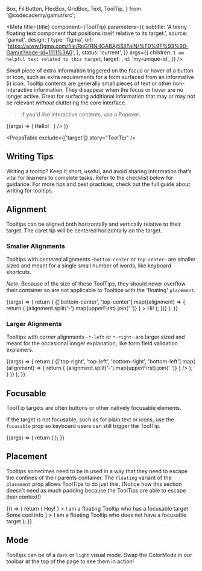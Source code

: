   Box,
  FillButton,
  FlexBox,
  GridBox,
  Text,
  ToolTip,
} from '@codecademy/gamut/src';



<Meta
  title={title}
  component={ToolTip}
  parameters={{
    subtitle:
      'A teeny floating text component that positions itself relative to its target.',
    source: 'gamut',
    design: {
      type: 'figma',
      url:
        'https://www.figma.com/file/ReGfRNillGABAj5SlITalN/%F0%9F%93%90-Gamut?node-id=1111%3A0',
    },
    status: 'current',
  }}
  args={{
    children: `I am helpful text related to this target`,
    target: <InfoCircleIcon size={16} />,
    id: 'my-unique-id',
  }}
/>

_Small_ piece of extra information triggered on the focus or hover of a button or icon, such as extra requirements for a form surfaced from an informative (i) icon.
Tooltip contents are generally small pieces of text or other non-interactive information.
They disappear when the focus or hover are no longer active.
Great for surfacing additional information that may or may not be relevant _without_ cluttering the core interface.

> If you'd like interactive contents, use a <LinkTo id="molecules-popover--popover">Popover</LinkTo>.

<Canvas>
  <Story name="ToolTip">
    {(args) => (
      <FlexBox center py={64} m={24}>
        <Text aria-describedby={args.id}> Hello! &nbsp;</Text>
        <ToolTip {...args} target={<InfoCircleIcon size={16} />} />
      </FlexBox>
    )}
  </Story>
</Canvas>

<PropsTable exclude={['target']} story="ToolTip" />

## Writing Tips

Writing a tooltip? Keep it short, useful, and avoid sharing information that’s vital for learners to complete tasks. Refer to the checklist below for guidance. For more tips and best practices, check out the full guide about <LinkTo id="ux-writing-component-guidelines-tooltips--page">writing for tooltips</LinkTo>.

<CustomCheckbox
  htmlFor="tooltip-1"
  label="Only add a tooltip if the information is actually useful."
  spacing="tight"
/>
<CustomCheckbox
  htmlFor="tooltip-2"
  label="Avoid redundancy to information already available on screen."
  spacing="tight"
/>
<CustomCheckbox
  htmlFor="tooltip-3"
  label="Don’t hide information learners need to complete a task in a tooltip."
  spacing="tight"
/>
<CustomCheckbox
  htmlFor="tooltip-4"
  label="Don’t include links in tooltips. They aren’t accessible to screen readers."
  spacing="tight"
/>
<CustomCheckbox
  htmlFor="tooltip-5"
  label="Keep copy at a reading level of grade 7 or below. Test with [Hemingway App](https://hemingwayapp.com/)."
  spacing="tight"
/>
<CustomCheckbox
  htmlFor="tooltip-6"
  label="Ask someone unrelated to the project to read the message to see if it makes sense."
  spacing="tight"
/>

## Alignment

Tooltips can be aligned both horizontally and vertically relative to their target.
The caret tip will be centered horizontally on the target.

### Smaller Alignments

Tooltips with _centered_ alignments -`bottom-center` or `top-center`- are smaller sized and meant for a single small number of words, like keyboard shortcuts.

_Note:_ Because of the size of these ToolTips, they should never overflow their container so are not applicable to Tooltips with the 'floating' `placement`.

<Canvas>
  <Story name="Smaller Alignment">
    {(args) => {
      return (
        <FlexBox py={48} justifyContent="space-around">
          {['bottom-center', 'top-center'].map((alignment) => {
            return (
              <Box key={alignment}>
                <ToolTip
                  {...args}
                  alignment={alignment}
                  target={
                    <FillButton>
                      {alignment.split('-').map(upperFirst).join(' ')}
                    </FillButton>
                  }
                >
                  Hi!
                </ToolTip>
              </Box>
            );
          })}
        </FlexBox>
      );
    }}
  </Story>
</Canvas>

### Larger Alignments

Tooltips with _corner_ alignments -`*-left` or `*-right`- are larger sized and meant for the occasional longer explanation, like form field validation explainers.

<Canvas>
  <Story name="Larger Alignment">
    {(args) => {
      return (
        <GridBox gap={24} py={64} ml={8} gridTemplateColumns="1fr 1fr">
          {['top-right', 'top-left', 'bottom-right', 'bottom-left'].map(
            (alignment) => {
              return (
                <Box key={alignment}>
                  <ToolTip
                    {...args}
                    alignment={alignment}
                    target={
                      <FillButton>
                        {alignment.split('-').map(upperFirst).join(' ')}
                      </FillButton>
                    }
                  />
                </Box>
              );
            }
          )}
        </GridBox>
      );
    }}
  </Story>
</Canvas>

## Focusable

ToolTip targets are often buttons or other natively focusable elements.

If the target is not focusable, such as for plain text or icons, use the `focusable` prop so keyboard users can still trigger the ToolTip.

<Canvas>
  <Story name="Focusable">
    {(args) => {
      return (
        <Box pt={64} pl={12}>
          <ToolTip {...args} focusable target="Information!" />
        </Box>
      );
    }}
  </Story>
</Canvas>

## Placement

Tooltips sometimes need to be in used in a way that they need to escape the confines of their parents container. The `floating` variant of the `placement` prop allows ToolTips to do just this. (Notice how this section doesn't need as much padding because the ToolTips are able to escape their context!)

<Canvas>
  <Story name="Placement">
    {() => {
      return (
        <FlexBox alignItems="center" justifyContent="space-around" p={4}>
          <ToolTip
            id="floating-focusable-id"
            placement="floating"
            target={<FillButton> Hey! </FillButton>}
          >
            I am a floating Tooltip who has a focusable target
          </ToolTip>
          <Box>
            Some cool info
            <ToolTip
              id="floating-focusable-id"
              focusable
              placement="floating"
              target={<InfoCircleIcon size={20} />}
            >
              I am a floating Tooltip who does not have a focusable target
            </ToolTip>
          </Box>
        </FlexBox>
      );
    }}
  </Story>
</Canvas>

## Mode

Tooltips can be of a `dark` or `light` visual mode. Swap the ColorMode in our toolbar at the top of the page to see them in action!
